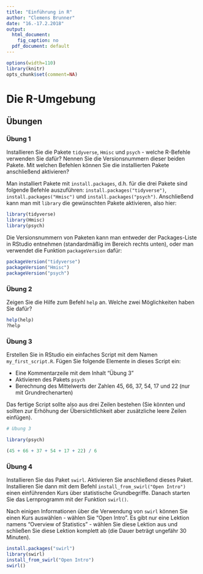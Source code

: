 ```yaml
---
title: "Einführung in R"
author: "Clemens Brunner"
date: "16.-17.2.2018"
output:
  html_document:
    fig_caption: no
  pdf_document: default
---
```


```r
options(width=110)
library(knitr)
opts_chunk$set(comment=NA)
```

# Die R-Umgebung

## Übungen
### Übung 1
Installieren Sie die Pakete `tidyverse`, `Hmisc` und `psych` - welche R-Befehle verwenden Sie dafür? Nennen Sie die Versionsnummern dieser beiden Pakete. Mit welchen Befehlen können Sie die installierten Pakete anschließend aktivieren?

Man installiert Pakete mit `install.packages`, d.h. für die drei Pakete sind folgende Befehle auszuführen: `install.packages("tidyverse")`, `install.packages("Hmisc")` und `install.packages("psych")`. Anschließend kann man mit `library` die gewünschten Pakete aktivieren, also hier:

```r
library(tidyverse)
library(Hmisc)
library(psych)
```

Die Versionsnummern von Paketen kann man entweder der Packages-Liste in RStudio entnehmen (standardmäßig im Bereich rechts unten), oder man verwendet die Funktion `packageVersion` dafür:

```r
packageVersion("tidyverse")
packageVersion("Hmisc")
packageVersion("psych")
```

### Übung 2
Zeigen Sie die Hilfe zum Befehl `help` an. Welche zwei Möglichkeiten haben Sie dafür?

```r
help(help)
?help
```

### Übung 3
Erstellen Sie in RStudio ein einfaches Script mit dem Namen `my_first_script.R`. Fügen Sie folgende Elemente in dieses Script ein:

- Eine Kommentarzeile mit dem Inhalt "Übung 3"
- Aktivieren des Pakets `psych`
- Berechnung des Mittelwerts der Zahlen 45, 66, 37, 54, 17 und 22 (nur mit Grundrechenarten)

Das fertige Script sollte also aus drei Zeilen bestehen (Sie könnten und sollten zur Erhöhung der Übersichtlichkeit aber zusätzliche leere Zeilen einfügen).

```r
# Übung 3

library(psych)

(45 + 66 + 37 + 54 + 17 + 22) / 6
```

### Übung 4
Installieren Sie das Paket `swirl`. Aktivieren Sie anschließend dieses Paket. Installieren Sie dann mit dem Befehl `install_from_swirl("Open Intro")` einen einführenden Kurs über statistische Grundbegriffe. Danach starten Sie das Lernprogramm mit der Funktion `swirl()`.

Nach einigen Informationen über die Verwendung von `swirl` können Sie einen Kurs auswählen - wählen Sie "Open Intro". Es gibt nur eine Lektion namens "Overview of Statistics" - wählen Sie diese Lektion aus und schließen Sie diese Lektion komplett ab (die Dauer beträgt ungefähr 30 Minuten).

```r
install.packages("swirl")
library(swirl)
install_from_swirl("Open Intro")
swirl()
```